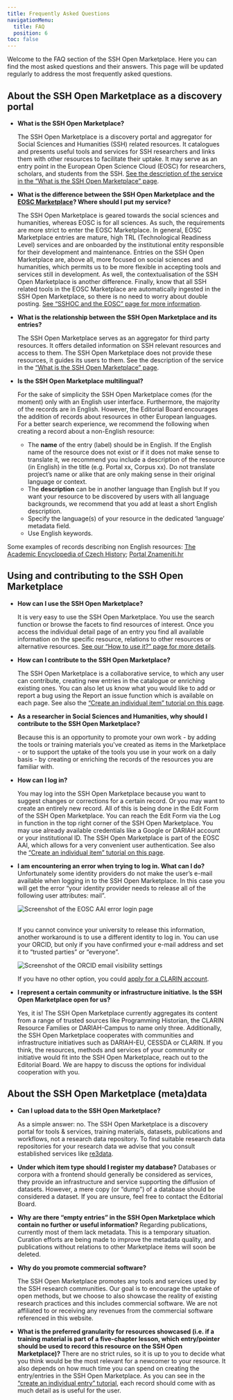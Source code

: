 ```yaml
---
title: Frequently Asked Questions
navigationMenu:
  title: FAQ
  position: 6
toc: false
---
```

Welcome to the FAQ section of the SSH Open Marketplace. Here you can find the most asked questions
and their answers. This page will be updated regularly to address the most frequently asked
questions.

## About the SSH Open Marketplace as a discovery portal

- **What is the SSH Open Marketplace?**

  The SSH Open Marketplace is a discovery portal and aggregator for Social Sciences and Humanities (SSH) related resources. It catalogues and presents useful tools and services for SSH researchers and links them with other resources to facilitate their uptake. It may serve as an entry point in the European Open Science Cloud (EOSC) for researchers, scholars, and students from the SSH. [See the description of the service in the “What is the SSH Open Marketplace” page](/about/service).
- **What is the difference between the SSH Open Marketplace and the [EOSC Marketplace](https://marketplace.eosc-portal.eu/)? Where should I put my service?** 

  The SSH Open Marketplace is geared towards the social sciences and humanities, whereas EOSC is for all sciences. As such, the requirements are more strict to enter the EOSC Marketplace. In general, EOSC Marketplace entries are mature, high TRL (Technological Readiness Level) services and are onboarded by the institutional entity responsible for their development and maintenance. Entries on the SSH Open Marketplace are, above all, more focused on social sciences and humanities, which permits us to be more flexible in accepting tools and services still in development. As well, the contextualisation of the SSH Open Marketplace is another difference. Finally, know that all SSH related tools in the EOSC Marketplace are automatically ingested in the SSH Open Marketplace, so there is no need to worry about double posting. [See “SSHOC and the EOSC” page for more information](/about/sshoc-eosc).
- **What is the relationship between the SSH Open Marketplace and its entries?**

  The SSH Open Marketplace serves as an aggregator for third party resources. It offers detailed information on SSH relevant resources and access to them. The SSH Open Marketplace does not provide these resources, it guides its users to them. See the description of the service in the [“What is the SSH Open Marketplace” page](/about/service).
- **Is the SSH Open Marketplace multilingual?**

  For the sake of simplicity the SSH Open Marketplace comes (for the moment) only with an English user interface. Furthermore, the majority of the records are in English. However, the Editorial Board  encourages the addition of records about resources in other European languages. For a better search experience, we recommend the following when creating a record about a non-English resource:

  - The **name** of the entry (label) should be in English. If the English name of the resource does not exist or if it does not make sense to translate it, we recommend you include a description of the resource (in English) in the title (e.g. Portal xx, Corpus xx). Do not translate project’s name or alike that are only making sense in their original language or context.
  - The **description** can be in another language than English but If you want your resource to be discovered by users with all language backgrounds, we recommend that you add at least a short English description.
  - Specify the language(s) of your resource in the dedicated ‘language’ metadata field.
  - Use English keywords.

Some examples of records describing non English resources: [The Academic Encyclopedia of Czech History](/tool-or-service/foCkv4); [Portal Znameniti.hr](/tool-or-service/2tO2SM) 

## Using and contributing to the SSH Open Marketplace

- **How can I use the SSH Open Marketplace?**

  It is very easy to use the SSH Open Marketplace. You use the search function or browse the facets to find resources of interest. Once you access the individual detail page of an entry you find all available information on the specific resource, relations to other resources or alternative resources. [See our “How to use it?” page for more details](/about/service).
- **How can I contribute to the SSH Open Marketplace?**

  The SSH Open Marketplace is a collaborative service, to which any user can contribute, creating
  new entries in the catalogue or enriching existing ones. You can also let us know what you would
  like to add or report a bug using the Report an issue function which is available on each page.
  See also the [“Create an individual item” tutorial on this page](/contribute/create-an-individual-item).
- **As a researcher in Social Sciences and Humanities, why should I contribute to the SSH Open
  Marketplace?**

  Because this is an opportunity to promote your own work - by adding the tools or training
  materials you've created as items in the Marketplace - or to support the uptake of the tools you
  use in your work on a daily basis - by creating or enriching the records of the resources you are
  familiar with.
- **How can I log in?**

  You may log into the SSH Open Marketplace because you want to suggest changes or corrections for a certain record. Or you may want to create an entirely new record. All of this is being done in the Edit Form of the SSH Open Marketplace. You can reach the Edit Form via the Log in function in the top right corner of the SSH Open Marketplace. You may use already available credentials like a Google or DARIAH account or your institutional ID. The SSH Open Marketplace is part of the EOSC AAI, which allows for a very convenient user authentication. See also the [“Create an individual item” tutorial on this page](/contribute/create-an-individual-item).
- **I am encountering an error when trying to log in. What can I do?**
  Unfortunately some identity providers do not make the user’s e-mail available when logging in to the SSH Open Marketplace. In this case you will get the error “your identity provider needs to release all of the following user attributes: mail”. 

  ![Screenshot of the EOSC AAI error login page](/assets/cms/images/eosc_aai_login_error.png "Screenshot of the EOSC AAI error login page")

  \
  If you cannot convince your university to release this information, another workaround is to use a different identity to log in. You can use your ORCID, but only if you have confirmed your e-mail address and set it to “trusted parties” or “everyone”.

  ![Screenshot of the ORCID email visibility settings](/assets/cms/images/screenshot-2024-03-12-at-10.30.12.png "Screenshot of the ORCID email visibility settings")

  If you have no other option, you could [apply for a CLARIN account](https://user.clarin.eu/user/register).
- **I represent a certain community or infrastructure initiative. Is the SSH Open Marketplace open for us?**

  Yes, it is! The SSH Open Marketplace currently aggregates its content from a range of trusted sources like Programming Historian, the CLARIN Resource Families or DARIAH-Campus to name only three. Additionally, the SSH Open Marketplace cooperates with communities and infrastructure initiatives such as DARIAH-EU, CESSDA or CLARIN. If you think, the resources, methods and services of your community or initiative would fit into the SSH Open Marketplace, reach out to the Editorial Board. We are happy to discuss the options for individual cooperation with you.

## About the SSH Open Marketplace (meta)data

- **Can I upload data to the SSH Open Marketplace?**

  As a simple answer: no. The SSH Open Marketplace is a discovery portal for tools & services,
  training materials, datasets, publications and workflows, not a research data repository. To find
  suitable research data repositories for your research data we advise that you consult established
  services like [re3data](https://www.re3data.org/).
- **Under which item type should I register my database?** 
  Databases or corpora with a frontend should generally be considered as services, they provide an infrastructure and service supporting the diffusion of datasets. However, a mere copy (or “dump”) of a database should be considered a dataset. If you are unsure, feel free to contact the Editorial Board.
- **Why are there “empty entries” in the SSH Open Marketplace which contain no further or useful information?**
  Regarding publications, currently most of them lack metadata. This is a temporary situation. Curation efforts are being made to improve the metadata quality, and publications without relations to other Marketplace items will soon be deleted. 
- **Why do you promote commercial software?**

  The SSH Open Marketplace promotes any tools and services used by the SSH research communities. Our
  goal is to encourage the uptake of open methods, but we choose to also showcase the reality of
  existing research practices and this includes commercial software. We are not affiliated to or
  receiving any revenues from the commercial software referenced in this website.
- **What is the preferred granularity for resources showcased (i.e. if a training material is part of a five-chapter lesson, which entry/pointer should be used to record this resource on the SSH Open Marketplace)?** 
  There are no strict rules, so it is up to you to decide what you think would be the most relevant for a newcomer to your resource. It also depends on how much time you can spend on creating the entry/entries in the SSH Open Marketplace. As you can see in the [“create an individual entry” tutorial](/contribute/create-an-individual-item), each record should come with as much detail as is useful for the user.